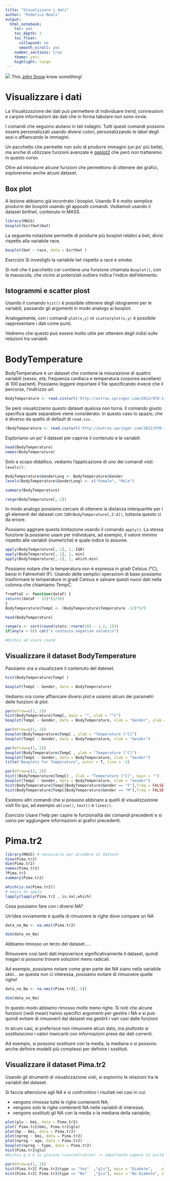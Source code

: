 ```yaml
---
title: "Visualizzare i dati"
author: "Federico Reali"
output: 
  html_notebook:
    toc: yes
    toc_depth: 2
    toc_float:
      collapsed: no
      smooth_scroll: yes
    number_sections: true
    theme: yeti
    highlight: tango
---
```


![](../../media/Cholera.jpg)
This [John Snow](https://it.wikipedia.org/wiki/John_Snow_(medico)) knew something!

# Visualizzare i dati


La Visualizzazione dei dati può permettere di individuare trend, connessioni e carpire informazioni dai dati che in forma tabulare non sono ovvie.

I comandi che seguono aiutano in tali indagini. Tutti questi comandi possono essere personalizzati usando diversi colori, personalizzando le label degli assi o affiancando le immagini.

Un pacchetto che permette non solo di produrre immagini (un po' più belle), ma anche di utilizzare funzioni avanzate è [ggplot2](http://ggplot2.org/) che però non tratteremo in questo corso.

Oltre ad introdurre alcune funzioni che permettono di ottenere dei grafici, esploreremo anche alcuni dataset.


## Box plot

A lezione abbiamo già incontrato i boxplot. Usando R è molto semplice produrre dei boxplot usando gli appositi comandi. Vediamoli usando il dataset *birthwt*, contenuto in MASS.

```r
library(MASS)
boxplot(birthwt$bwt)
```

La seguente notazione permette di produrre più boxplot relativi a bwt, divisi rispetto alla variabile race.

```r
boxplot(bwt ~ race, data = birthwt )
```

_Esercizio_
Si investighi la variabile lwt rispetto a race e smoke.


Si noti che il pacchetto *car* contiene una funzione chiamata `Boxplot()`, con la maiuscola, che vicino ai potenziali outliers indica l'indice dell'elemento.

## Istogrammi e scatter plost

Usando il comando `hist()` è possibile ottenere degli istogrammi per le variabili, passando gli argomenti in modo analogo ai boxplot.

Analogamente, con i comandi `plot(x,y)` or `scatterplot(x,y)` è possibile rappresentare i dati come punti. 

Vedremo che questo può essere molto utile per ottenere degli indizi sulle relazioni tra variabili.

# BodyTemperature

BodyTemperature è un dataset che contiene la misurazione di quattro variabili (sesso, età, frequenza cardiaca e temperatura corporea ascellare) di 100 pazienti. Possiamo leggere importare il file specificando invece che il percorso, l'indirizzo url.

```r
BodyTemperature <- read.csv(url('http://extras.springer.com/2012/978-1-4614-1301-1/BodyTemperature.txt'))
```
Se però visualizziamo questo dataset qualosa non torna.
Il comando giusto specifica quale separatore viene considerato: in questo caso lo spazio, che è diverso da quello di default di `read.csv`
.
```r
(BodyTemperature <- read.csv(url('http://extras.springer.com/2012/978-1-4614-1301-1/BodyTemperature.txt'), sep = " "))
```

Esploriamo un po' il dataset per capirne il contenuto e le variabili
```r
head(BodyTemperature)
names(BodyTemperature)
```
Solo a scopo didattico, vediamo l'applicazione di uno dei comandi visti: `levels()`:
```r
BodyTemperature$GenderLong <- BodyTemperature$Gender
levels(BodyTemperature$GenderLong) <- c("Female", "Male")
```



```r
summary(BodyTemperature)

range(BodyTemperature[,-1])
```

In modo analogo possiamo cercare di ottenere la distanza interquartile per i gli elementi del dataset con `IQR(BodyTemperature[,2:4])`, tuttavia questo ci da errore.

Possiamo aggirare questa limitazione usando il comando `apply()`. La stessa funzione la possiamo usare per individuare, ad esempio, il  valore minimo rispetto alle variabili (numeriche) e quale indice lo assume.

```r
apply(BodyTemperature[,-1], 2, IQR)
apply(BodyTemperature[,-1], 2, min)
apply(BodyTemperature[,-1], 2, which.min)
```

Possiamo notare che la temperatura non è espressa in gradi Celsius (°C), bensì in Fahrenheit (F). Usando delle semplici operazioni di base possiamo trasformare le temperature in gradi Celsius e salvare questi nuovi dati nella colonna che chiamiamo *TempC*.

```r
fromFtoC <- function(dataF) {
return((dataF - 32)*(5/9)) 
}
BodyTemperature$TempC <- (BodyTemperature$Temperature -32)*5/9

head(BodyTemperature)
```

```r
range(x <- sort(round(stats::rnorm(10) - 1.2, 1)))
if(any(x < 0)) cat("x contains negative values\n")

#Occhio ad usare round
```

## Visualizzare il dataset BodyTemperature

Passiamo ora a visualizzare il contenuto del dateset.

```r
hist(BodyTemperature$TempC )
```

```r
boxplot(TempC ~ Gender, data = BodyTemperature)
```

Vediamo ora come affiancare diversi plot e usiamo alcuni dei parametri delle funzioni di plot.

```r
par(mfrow=c(1, 2))
hist(BodyTemperature$TempC, main = "", xlab = "°C")
boxplot(TempC ~ Gender, data = BodyTemperature, xlab = "Gender", ylab = "Temperature [°C]")
```



```r
par(mfrow=c(1, 2))
boxplot(BodyTemperature$TempC , ylab = "Temperature [°C]")
boxplot(TempC ~ Gender, data = BodyTemperature, xlab = "Gender")
```

```r
par(mfrow=c(1, 2))
boxplot(BodyTemperature$TempC , ylab = "Temperature [°C]")
boxplot(TempC ~ Gender, data = BodyTemperature, xlab = "Gender")
title("Boxplots for Temperature", outer = T, line = -2)
```


```r
par(mfrow=c(2, 2))
hist((BodyTemperature$TempC) , xlab = "Temperature [°C]", main = "")
boxplot(TempC ~ Gender, data = BodyTemperature, xlab = "Gender")
hist(BodyTemperature$TempC[BodyTemperature$Gender == "F"],freq = FALSE ,main = "Female", col = "pink", xlab = "Temperature [°C]")
hist(BodyTemperature$TempC[BodyTemperature$Gender == "M"],freq = FALSE ,main = "Male", col = "skyblue" , xlab = "Temperature [°C]")
```

Esistono altri comandi che si possono abbinare a quelli di visualizzazione visti fin qui, ad esempio `abline()`, `text()` e `lines()`. 

_Esercizio_ Usare l'help per capire le funzionalità dei comandi precedenti e si usino per aggiungere informazioni ai grafici precedenti.

# Pima.tr2 



```r
library(MASS) # necessario per accedere al dataset
View(Pima.tr2)
dim(Pima.tr2)
names(Pima.tr2)
?Pima.tr2
summary(Pima.tr2)
```

```r
which(is.na(Pima.tr2))
# amico di apply
lapply(lapply(Pima.tr2 , is.na),which)
```

Cosa possiamo fare con i diversi NA?

Un'idea ovviamente è quella di rimuovere le righe dove compare un NA

```r
data_no_Na <- na.omit(Pima.tr2)

dim(data_no_Na)
```

Abbiamo rimosso un terzo del dataset.....

Rimuovere così tanti dati impoverisce significativamente il dataset, quindi magari si possono trovare soluzioni meno radicali.

Ad esempio, possiamo notare come gran parte dei NA siano nella variabile *skin*... se questa non ci interessa, possiamo evitare di rimuovere quelle righe!

```r
data_no_Na <- na.omit(Pima.tr2[,-4])

dim(data_no_Na)
```

In questo modo abbiamo rimosso molte meno righe.
Si noti che alcune funzioni (vedi mean) hanno specifici argomenti per gestire i NA e si può quindi evitare di rimuoverli dal dataset ma gestirli i vari casi dalle funzioni


In alcuni casi, si preferisce non rimuovere alcun dato, ma piuttosto si sostituiscono i valori mancanti con informazioni prese dai dati correnti.

Ad esempio, si possono sostituire con la media, la mediana o si possono anche definire modelli più complessi per definire i sostituti.

## Visualizzare il dataset Pima.tr2

Usando gli strumenti di visualizzazione visti, si esplorino le relazioni tra le variabili del dataset.

Si faccia attenzione agli NA e si confrontino i risultati nei casi in cui:

- vengono rimosse tutte le righe contenenti NA;
- vengono solo le righe contenenti NA nelle variabili di interesse;
- vengono sostituiti gli NA con la media o la mediana della variabile;

```r
plot(glu ~ bmi, data = Pima.tr2)
plot( Pima.tr2$bmi, Pima.tr2$glu)
plot(bp ~ bmi, data = Pima.tr2)
plot(npreg ~ bmi, data = Pima.tr2)
plot(npreg ~ age, data = Pima.tr2)
boxplot(npreg ~ type, data = Pima.tr2)
hist(Pima.tr2$glu)
#Occhio g o G su glucose (concentration) -> importante sapere le unità di misura!
```



```r
par(mfrow=c(1, 2))
hist(Pima.tr2[ Pima.tr2$type == "Yes"  ,"glu"], main = "Diabete",    xlab = "Glucose")
hist(Pima.tr2[ Pima.tr2$type == "No"   ,"glu"], main = "No Diabete", xlab = "Glucose")

```






